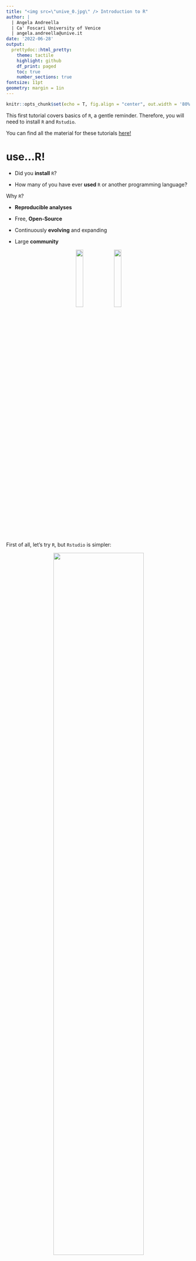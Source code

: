 ```yaml
---
title: "<img src=\"unive_0.jpg\" /> Introduction to R"
author: | 
  | Angela Andreella 
  | Ca' Foscari University of Venice
  | angela.andreella@unive.it
date: '2022-06-28'
output:
  prettydoc::html_pretty:
    theme: tactile
    highlight: github
    df_print: paged
    toc: true
    number_sections: true
fontsize: 11pt
geometry: margin = 1in
---
```


<style type="text/css">
.main-container {
  max-width: 1100px;
  margin-left: auto;
  margin-right: auto;
}
</style>

```r
knitr::opts_chunk$set(echo = T, fig.align = "center", out.width = '80%', warning = F, message = F)
```

This first tutorial covers basics of `R`, a gentle reminder. Therefore, you will need to install `R` and `Rstudio`. 

You can find all the material for these tutorials [here!](https://github.com/angeella/summer_school_2022_VERA) 

# use...R!

 - Did you **install** `R`?
 
 -  How many of you have ever **used** `R` or another programming language?
 
Why `R`?

 - **Reproducible analyses**
 
 - Free, **Open-Source**
 
 - Continuously **evolving** and expanding
 
 - Large **community**
 
<center> 
![](Images/download.png){width=20%} <style>
        p {line-width: 62em;}
    </style>![](Images/R-LadiesGlobal.png){ width=20% }
</center> 

First of all, let's try `R`, but `Rstudio` is simpler:

<center>
![](Images/Rstudio.png){ width=70% }
</center> 
<br>


`r emo::ji("boom")` **Please note**! `R` and `Rstudio` are not the same! `R` is a programming language while `Rstudio` is an IDE (integrated development environment) which makes `R` user-friendly.


# Packages for everyone!

`R` provides a number of **packages** that contain very useful functions of various kinds. For example with the following commands:
 
:::: {style="display: grid; grid-template-columns: auto auto; grid-column-gap: 5px; place-items: start;"}
::: {}
__R commands__ 

```r
install.packages("ggplot2") 
library(ggplot2) 
```
:::
::: {}
__Comments__ 

* `install.packages(x)` -- install the package called `x`.
* `library(x)` -- recall the installed package called `x` in our session.
:::
:::: 

So, we install the package ``ggplot2`` and we recall it in our session. This package permits to create fancy graphical plots.

$\rightarrow$ For each idea that you want to apply in `R`, probably a package exists which will resolve all your problems. If you find the following error:

```r
Error in library(dplyr) : there is no package called dplyr
```

means that you must install the package ``dplyr``. 
`r emo::ji("smile")` 

`r emo::ji("boom")` _Please note_: find errors/bugs on google or [stackoverflow](https://stackoverflow.com)!

<center>
![](Images/stackoverflow.png){ width=30% }
</center>

# Operations

For the operations of addition, subtraction, multiplication and division we use $+ - * /$. For power elevation, $**$ or $^$ is used.

```r
(4+5)*3
```

Logical operators correspond to the following symbols:


:::: {style="display: grid; grid-template-columns: auto auto; grid-column-gap: 5px; place-items: start;"}
::: {}
__R commands__ 

```r
# Variable "Country"
DB$Country <- as.factor(DB$Country) 
levels(DB$Country)
# Variable "Region"
DB$Region <- as.factor(DB$Region) 
levels(DB$Region)
# Variable "Hemisphere"
table(DB$Hemisphere)
DB$Hemisphere <- ifelse(DB$Hemisphere == "noth", "north", DB$Hemisphere)
DB$Hemisphere <- as.factor(DB$Hemisphere) 
levels(DB$Hemisphere)
```
:::
::: {}
__Comments__ 

* `as.factor(x)` -- function transforming variable `x` in a categorical one.
* `levels(x)` -- function listing all levels of variable `x`.
* `table(x)` -- check how many values the variable `x` takes.
* `ifelse(cond, x, y)` -- if `cond` is satisfied then return `x` else `y`.
:::
::::


```r
& #AND
| #OR
> #greater
< #less
== #equal
!= #not equal
>= #greater equal
<= #less equal
```

`r emo::ji("boom")` _Please note_: The symbols ``=`` and ``<-`` are used to assign a value to a variable

```r
pluto = "hello"
```

different from `==` (logical operation defining equal)! 

Let see some examples together:

```r
4==10
5!=10
(4==4)&(10!=1)
8>=10
3<20
```

`r emo::ji("boom")` **Please note**:

```r
TRUE==1
```

```r
FALSE==0
```

# Other fundamental commands

**Help?**

```r
help("+") #we ask for help to understand the + operation
```

**Change working directory?**

```r
setwd("my_path")
```

**How see the objects in my working directory?**

```r
ls()
```

**How remove some objects in my working directory?**

```r
rm(list = ls()) #remove all objects of my working directory
rm(pluto) #remove the objects called pluto
```

# Load data

How load data? depends... `r emo::ji("face")`

First of all, you must understand the type of document (xlsx, csv, xls, txt etc), generally, there will be a specific command:

```r
read.table("path/file_name.txt") # txt
read.csv("path/file_name.csv") # csv
read.xlsx("path/file_name.xlsx") # xlsx
```

etc.. if you have doubts, use the ``help``, google, stackoverflow or [R-bloggers](https://www.r-bloggers.com/)! `r emo::ji("smile")`

or you can go to File $\rightarrow$ Import Datasets $\rightarrow$ ...

# Objects

## Vector
 
```r
pluto <- c(1:100) #create a vector containing number from 1 to 100
pluto1 <- seq(1,500,5) #create a vector with values from 1 to 500 for every 5 values
pluto2 <- rep(10,5) #create a vector where the value 10 is repeated 5 times
pluto[3] #recall the element of the vector pluto that is at position 3
pluto[1:3] #recall the element of the vector pluto that is in the 1,2,3 position
is.vector(pluto) #check that pluto is a vector
length(pluto) #dimension of vector pluto?
sort(pluto) #we sort pluto
pluto/5 #we divide each element of pluto by 5
```

## Matrix
 
```r
foo <- matrix(data = 10, nrow = 10, ncol = 5) #Create a matrix 
#with 10 rows and 5 columns containing only 10
foo1 <- matrix(data = foo, nrow = 20, ncol = 5, byrow = T) #let's put foo in
#foo! starting with rows (byrow)
foo2 <- cbind(pluto,pluto1) #Unit the two vectors by column
foo3 <- rbind(pluto,pluto1) #Unit the two vectors by row
dim(foo) #Dimension of foo?
ncol(foo) #number of columns of foo?
nrow(foo) #number of rows of foo?
is.matrix(foo) #Check that foo is an array 
```

`r emo::ji("boom")` if you don't remember $\rightarrow$ `help(matrix)`! 

## Data-frame
 
```r
rick <- data.frame(foo2[1:20,]) #create a dataframe named rick 
#which takes the first 20 observations of foo2
dim(rick) #dimension? nrow, ncol etc as a matrix
colnames(rick) #column names?
rownames(rick) #row names?
rownames(rick) <- letters[1:dim(rick)[1]] #rename the rows of rick 
#as the first 20 letters of the alphabet
rick[10,2] #recall the element of the 10th row and 2nd column
rick$pluto #recall the variable pluto (first column)
```
 
> **_Question:_** _Which are the difference between `data.frame` e `matrix`?_ 


Before continuing...

 1. Questions `r emo::ji("question")`
 
 2. But do I lose everything I have uploaded/written? No of course `r emo::ji("smile")`
 
```r
save(rick, file = 'your_path/my_first_RData.RData') #save the object 
#rick in my_my_first_RData
load("your_path/my_first_RData.RData") #and load it back into the working directory!
``` 

# A bit of Exploratory Data Analysis (EDA)

This is a crucial part and usually takes up most of the time. A proper and extensive exploratory data analysis (EDA) would reveal interesting patterns and help to prepare the data in a better way for the following analyses. It can be roughly summarised in 3 big parts:

1. _Structure and summary of data_ -- To check the type of variables in the data set and compute location indeces (e.g., mean, median) of the variables of interest.
2. _Exploratory plots_ -- Histograms, boxplots, barplots, correlogram or scatterplots (e.g., skeweness, outliers).
3. _"Cleaning" process_ -- Are there any NAs? Missing values? Integer variables to be converted in factors?

Let's take a real example, we will use the `Happiness and Alcohol Consumpation` data set available at [Kaggle](https://www.kaggle.com/marcospessotto/happiness-and-alcohol-consumption) or in the `Datasets` folder. 

```r
DB <- read.csv("Datasets/HappinessAlcoholConsumption.csv")
```

Were recorded `r library(tidyverse); DB %>% ncol()` different characteristics on `r library(tidyverse); DB %>% nrow()` countries during the year $2016$. In particular, these features were:

- *Country* - Name of the country;
- *Region* - Region the country belongs to;
- *Hemisphere* - Hemisphere of country;
- *HappinessScore* - A metric measured that asks the sampled people the question: ``How would you rate your happiness on a scale of $0$ to $10$ where $10$ is the happiest'';
- *HDI* - Human Development Index by United Nations Development Programme;
- *GDP_PerCapita* - Gross Domestic Product index;
- *Beer_PerCapita* - Liters ( per capita ) of beer consumption;
- *Spirit_PerCapita* - Liters ( per capita ) of spirit consumption;
- *Wine_PerCapita* - Liters ( per capita ) of wine consumption.

## Structure and summary of data

and see some examples of type of objects:

:::: {style="display: grid; grid-template-columns: auto auto; grid-column-gap: 5px; place-items: start;"}
::: {}
__R commands__ 

```r
is.data.frame(DB) 
str(DB) 
head(DB) 
View(DB) 
```
:::
::: {}
__Comments__ 

* `is.data.frame(x)` -- check if `x` is a data.frame object.
* `str(x)` -- function display the internal structure of the data.frame object `x`.
* `head(x)` -- return the first six observations (rows) of the data.frame object `x`.
* `View(x)` -- open the data.frame object `x` in another window.
:::
::::

Thanks to the function `str()` we can see the structure of the data, e.g.,:

 1. Numeric : `HappinessScore`, `GDI_PerCapita`;
 
 2. Character: `Country`, `Region`, `Hemisphere`; 
 
 3. Integer: `HDI`, `Beer_PerCapita`, `Spirit_PerCapita`, `Wine_PerCapita` ;  
 
We must transform the variables `Country`, `Region` and `Hemisphere` as factors to be interpreted as categorical variables with `r levels(DB$Country)` levels for `Country`, `r levels(DB$Region)` levels for `Region`, and `r levels(DB$Hemisphere)` levels for `Hemisphere`. 
 
:::: {style="display: grid; grid-template-columns: auto auto; grid-column-gap: 5px; place-items: start;"}
::: {}
__R commands__ 

```r
# Variable "Country"
DB$Country <- as.factor(DB$Country) 
levels(DB$Country)
# Variable "Region"
DB$Region <- as.factor(DB$Region) 
levels(DB$Region)
# Variable "Hemisphere"
table(DB$Hemisphere)
DB$Hemisphere <- ifelse(DB$Hemisphere == "noth", "north", DB$Hemisphere)
DB$Hemisphere <- as.factor(DB$Hemisphere) 
levels(DB$Hemisphere)
```
:::
::: {}
__Comments__ 

* `as.factor(x)` -- function transforming variable `x` in a categorical one.
* `levels(x)` -- function listing all levels of variable `x`.
* `table(x)` -- check how many values the variable `x` takes.
* `ifelse(cond, x, y)` -- if `cond` is satisfied then return `x` else `y`.
:::
::::

Using `summary()` on an object of class `data.frame`, we can compute basic statistics for each variable in the data set: minimum, maximum and mean values and quartiles:

```r
summary(DB)
```

or we can use the commands `max()`, `min()`, `median()`, `quantile()`, `mean()`.

```r
out <- data.frame(
min = min(DB$HappinessScore),
quantile025 = quantile(DB$HappinessScore, 0.25),
median = median(DB$HappinessScore),
mean = mean(DB$HappinessScore),
quantile075 = quantile(DB$HappinessScore, 0.75),
max = max(DB$HappinessScore))
rownames(out) <- NULL #remove rownames of the objects out
knitr::kable(out)
```

## Exploratory plots

<br>![](Images/pie1.gif){width=100%}

We make histograms plot for each quantitative variable. We can use base `R` functions:

```r
var_interest_numeric <- colnames(DB)[!(colnames(DB) %in% c("Country", "Region", "Hemisphere"))]
for(i in c(1:length(var_interest_numeric))){
  
  hist(DB[,var_interest_numeric[i]], main = var_interest_numeric[i], xlab = var_interest_numeric[i])
}
```


or we can use the packages `dplyr`, `tidyr`, `ggplot`:

```r
library(dplyr)
library(ggplot2)
library(tidyr)
```


```r
DB %>%
  dplyr::select(all_of(var_interest_numeric)) %>%
  gather(cols, value) %>%
  ggplot(aes(x = value)) + geom_histogram(bins = 50) + facet_wrap(.~ cols, ncol = 3, scales = "free")
```

for the factor variables (`Region`, `Hemisphere`), we can use the `barplot` function:

```r
var_interest_factor <- c("Region", "Hemisphere")
for(i in c(1:length(var_interest_factor))){
  
  barplot(table(DB[,var_interest_factor[i]]), main = var_interest_factor[i], xlab = var_interest_factor[i])
}
```

We do not consider the variable `Region` since it has $122$ unique values. In the same way as before, but using the command `geom_bar()`, we can use the packages `dplyr`, `tidyr`, `ggplot`:

```r
DB %>%
  dplyr::select(all_of(var_interest_factor)) %>%
  gather(cols, value) %>%
  ggplot(aes(x = value)) + geom_bar() + facet_wrap(.~ cols, ncol = 3, scales = "free")
```

In the same way we can produce some boxplot using the basic `R` command `boxplot()` 

```r
for(i in c(1:length(var_interest_numeric))){
  
  boxplot(DB[,var_interest_numeric[i]], main = var_interest_numeric[i], xlab = var_interest_numeric[i])
}
```

or the `geom_boxplot()` function from the package `ggplot2`:

```r
DB %>%
  dplyr::select(all_of(var_interest_numeric)) %>%
  gather(cols, value) %>%
  ggplot(aes(x = value)) + geom_boxplot() + facet_wrap(.~ cols, ncol = 3, scales = "free")
```

> **_Question:_** _Are there any missing values or NAs?_

We can check the correlation between the *quantitative* variables to look at the level of linear dependence between pairs of two variables. We can either 

(a) Read the correlation matrix (since the correlation matrix is symmetric -- $COR(X,Y) = COR(Y,X)$ --, we can simply look at the upper or lower triangular version of it).

:::: {style="display: grid; grid-template-columns: 1fr 2fr; grid-column-gap: 20px; place-items: start;"}
::: {}
__R commands__ 

```r
# Correlation matrix
corr_matrix <- round(cor(DB[,var_interest_numeric]), 2)
corr_matrix[lower.tri(corr_matrix)] <- 0
corr_matrix
```
:::
:::{}
__Comments__ 

* First line:
  * `DB[,var_interest_numeric]` -- keep only the columns having name included in the `var_interest_numeric` vector.
  * `cor(DB[...])` -- compute the correlation matrix for all possible couples of variables in the data set.
  * `round(cor(...), 2)` -- rounds to two decimal places all correlation values.
* Second line: keep only the values in the upper triangular part of the matrix for a better reading.
:::
::::

(b) Plot the correlation matrix through a correlogram (higher absolute values of correlation between pairs of variables correspond to more vibrant colors on the cells of the correlogram for those pairs).

:::: {style="display: grid; grid-template-columns: 1fr 2fr; grid-column-gap: 20px; place-items: start;"}
::: {}
__R commands__ 

```r
# Correlogram
library(ggcorrplot)                                             
ggcorrplot(corr_matrix, 
           type = "upper", 
           lab = T, 
           lab_size = 7, 
           outline.col = "white", 
           colors = c("tomato2", 
                      "white", 
                      "springgreen3"), 
           title = "", 
           ggtheme = theme_gray, 
           p.mat = cor_pmat(corr_matrix), 
           pch.cex = 30, 
           tl.cex = 20)
```
:::
:::{}
__Comments__ 

* Install and load the library `ggcorrplot` to plot the correlogram. 
* The function to be used is `ggcorrplot(x)`, where `x` is the correlation matrix (basic usage).
* In particular:
  * `corr_matrix` -- the first argument to be passed is the correlation matrix.
  * `type = "upper"` -- print only the upper triangular part of the matrix.
  * `lab = T` -- add correlation values on the plot. 
  * `lab_size = 7` -- dimension of correlation values on the plot.
  * `outline.col = "white"` -- border color of the cells of the correlation values.
  * `colors = c("tomato2", "white", "springgreen3")` -- vector of 3 colors for negative, mid and positive correlation values.
  * `title = ""` -- no title of the plot.
  * `ggtheme = theme_gray` -- ggplot2 function or theme object
  * `p.mat = cor_pmat(corr_matrix)` -- matrix of p-values, computed using the function `cor_pmat()`, from the hypothesis testing procedure with $H_0: correlation = 0$ vs $H_1: correlation \neq 0$. All those correlation values for which the p-value of the test was bigger than significance level $\alpha = 0.05$ are crossed.
  * `pch.cex = 30` -- size of symbol for not statistically significant correlation values.
  * `tl.cex = 20` -- size of variable name labels.
:::
::::

*General note:* If you use a function inside a package only one time, and you don't want to occupy memory when loading all the functions inside that package, once you have installed the latter you can simply call the function of interest by `package::function(...)`. For example, if we only want to use the `ggcorrplot` function from the homonymous package, we can simply use `ggcorrplot::ggcorrplot(x)`.

However, to speed up the code's writing we can use the following function from the `stats` package which is a basic package in `R`:

```r
heatmap(corr_matrix)
```

or the `corrplot` function from the `corrplot` package:

```r
corrplot::corrplot(corr_matrix)
```


Another way to analyse the relationships between numerical variables is through the graphical explotation of the scatterplots. 

```r
# We plot a matrix of scatterplot using the "splom" function from the "lattice" library
lattice::splom(x = DB[, var_interest_numeric], pch = "*")
# We can imitate the latter plot using also basic R:
pairs(DB[, var_interest_numeric], pch = "*", col = "#0080ff")
```

> **_Question:_** _What type or relationships can we detect?_

## "Cleaning" process

We can also prepare training and test data sets for prediction for (eventual) future analyses:

```r
# Number of total rows in the data set (= maximum sample size from which we can draw random units):
n <- nrow(DB)
# Size of the training data set (3/4 of "census_tracts"):
size <- round(0.75 * n)
# We set a seed for reproducibility of our results:
set.seed(666)
# We sample the row indeces representing the statistical units that will end up in the training set:
row.ind <- sample(x = 1:n, size = size) 
train_db <- DB[row.ind,]
# The remaining row indeces corresponds to the statistical units that end up in the test set:
test_db <- DB[-row.ind,]
# Check on factors (we must have all levels of categorical variables in both training and test sets):
all.equal(levels(train_db$Country), levels(test_db$Country))
all.equal(levels(train_db$Region), levels(test_db$Region))
```

_A little comment:_ When we split the original data set in training and test and there are categorical variables, it is better to check that all levels/categories of those variables are present in both training and test data. 

> **_Question:_** _What could happen if categorical variable $X$ has all its levels in the training set but not in the test set? And if it has all its levels in the test set, but not the training one?_

# Linear regression

<center>
![](Images/regression.png){ width=70% }
</center> 
<br>

## The model

We will start by fitting a simple linear regression model, with `HappinessScore` as the response variable and `Beer_PerCapita` as the predictor: 
\[
  \text{EQ. 1:} \qquad \text{HappinessScore}_i \approx \beta_0 + \beta_1 \, \text{Beer_PerCapita}_i, \qquad i = 1, \dots, n.
\]
The interest lies in testing the coefficients of the linear model, specifically $\beta_1$:

- The null hypothesis is that the coefficient associated with `Beer_PerCapita` is zero -- $H_0: \beta_1 = 0$.
- The alternative hypothesis is that the coefficient associated with `Beer_PerCapita` is not zero -- $H_1: \beta_1 \neq 0$ $\longrightarrow$ there exists a relationship between (the dependent variable) `HappinessScore` and (the independent variable) `HappinessScore`.
- If the $p$-value associated to the estimate of $\beta_1$ is less than 0.05, we usually reject the null hypothesis.

To see detailed results of the model, we can use the `summary` method for class `lm()`, the class of objects representing linear models in <tt>R</tt> (one of them): this gives us $p$-values and standard errors for all coefficients in the model, as well as the $R^2$ statistic and $F$-statistic: the former measures the proportion of the variation in the dependent variable explained by all of independent variables in the model, while, if the latter is statistically significant, the model can be considered "good". 

:::: {style="display: grid; grid-template-columns: auto 2fr; grid-column-gap: 20px; place-items: start;"}
::: {}
__R commands__

```r
# Simple linear regression model:
lm.fit.simple <- lm(formula = HappinessScore ~ Beer_PerCapita, 
                    # formula equivalent to the model in "EQ. 1"
                    data = DB)
summary(lm.fit.simple)
```
:::
::: {}
__Comments on `summary(lm.fit.simple)` output__

* `Call` section -- print the code of the linear regression model.
* `Residuals` section -- Location indeces of the residuals of the model, computed as $$e_i = y_i - \hat{y}_i = \text{HappinessScore}_i - \widehat{\text{Beer_PerCapita}}_i,$$ for $i = 1, \dots, n$.
* `Coefficients` section -- Matrix of dimension "number of coefficients" $\times$ 4, where the 4 columns are 
  * `Estimate` -- estimates of $\beta_0$ and $\beta_1$, obtained through OLS (ordinary least squares). Let us use $\hat{\beta}_0$ and $\hat{\beta}_1$ as symbols for estimates of $\beta_0$ and $\beta_1$, respectively.
  * `Std. Error` -- standard errors for the estimates of $\beta_0$ and $\beta_1$.
  * `t value` -- t-statistic value corresponding to the tests $$H_0: \beta_0 = 0 \text{ vs } H_1: \beta_0 \neq 0$$ and $$H_0: \beta_1 = 0 \text{ vs } H_1: \beta_1 \neq 0.$$
  * `Pr(>|t|)` -- t-statistics related (two-sided) p-values.
* Other quantities, as $R^2$ and $F$-statistics.
:::
::::

> **_Question:_** _Is the coefficient associated to_ `Beer_PerCapita` _statistically significant? For which significance level $\alpha$? And what can we say about the model we just fitted? Is it good?_

## Interpretation of the results 

The fitted regression line can be written as 
\[ 
\widehat{\text{HappinessScore}}_i = \hat{\beta}_0 + \hat{\beta}_1 \, \text{Beer_PerCapita}_i = 4.78 + 0.05 \, \text{Beer_PerCapita}_i, \qquad i = 1, \dots, n. 
\]

We can say that the coefficient associated to `Beer_PerCapita` is statistically significant at a level $\alpha = 0.05$ (actually, at lower level), meaning that there exists a (strong) relationship between `HappinessScore` and `Beer_PerCapita`. Moreover, since it has a negative sign, we can interpret it as follows: if `Beer_PerCapita` differed by 1\%, `HappinessScore` will decrease by `r abs(round(coef(lm.fit.simple)[[2]], 3))` units, on average.

We can compute the $95\%$ confidence interval for the coefficient $\beta_0$ and $\beta_1$:

```r
# Confidence intervals
confint(lm.fit.simple)
```

## Prediction and confidence intervals

The `predict()` function can be used to produce confidence intervals and prediction intervals for the prediction of `HappinessScore` for a given value of `Beer_PerCapita`: the result is a matrix, with number of rows equal to the number of new values of `Beer_PerCapita` we pass to `predict`, and 3 columns, containing in the column 

* `fit` -- the estimated/predicted value of `HappinessScore` for a given value of `Beer_PerCapita`.
* `lwr` -- the lower extreme of the confidence/prediction intervals containing `HappinessScore` for a given value of `Beer_PerCapita`.
* `upr` -- the upper extreme of the confidence/prediction intervals containing `HappinessScore` for a given value of `Beer_PerCapita`.


* A 95\% confidence interval for the __coefficients of the simple linear regression__ is computed as 
\[ 
  \hat{\beta}_0 \pm 1.96 \cdot SE(\hat{\beta}_0) 
\] 
for $\beta_0$, or 
\[ 
  \hat{\beta}_1 \pm 1.96 \cdot SE(\hat{\beta}_1)
\] 
for $\beta_1$.
* A 95\% confidence interval for the __average response__ of the model regards $E(\text{HappinessScore})$.
* A 95\% prediction interval for the __individual response__ of the model regards $\text{HappinessScore}_{\text{new data}}$.

As an example:

```r
# Confidence intervals
predict(lm.fit.simple,                                       # lm fitted object
        newdata = data.frame(Beer_PerCapita = (c(40, 125, 200))),          # new values for Beer_PerCapita (to be given as data.frame)
        interval = "confidence")                             # type of interval
# Prediction intervals
predict(lm.fit.simple,                                       # lm fitted object
        newdata = data.frame(Beer_PerCapita = (c(40, 125, 200))),          # new values for Beer_PerCapita (to be given as data.frame)
        interval = "prediction")                             # type of interval
```

As expected, the confidence and prediction intervals are centered around the
same point but the latter are substantially wider.

## Graphical representation of the model

The plot of the regression model with both confidence and prediction intervals can be obtained as follows:

```r
# New data
new_Beer_PerCapita <- seq(min(DB$Beer_PerCapita), max(DB$Beer_PerCapita), by = 0.05)
# 95% confidence interval for regression line
conf_interval <- predict(lm.fit.simple, 
                         newdata = data.frame(Beer_PerCapita = new_Beer_PerCapita), 
                         interval = "confidence", level = 0.95)
# 95% prediction interval for regression line
pred_interval <- predict(lm.fit.simple, 
                         newdata = data.frame(Beer_PerCapita = new_Beer_PerCapita), 
                         interval = "prediction", level = 0.95)

# Plot
plot(x = DB$Beer_PerCapita,                                         # `Beer_PerCapita` on x-axis
     y = DB$HappinessScore,                                          # `HappinessScore` on y-axis
     pch = "*", cex = 0.8,                                            # graphical parameter
     xlab = "Beer Per Capita",                  # labels of x-axis and y-axis
     ylab = "mHappiness Score")
abline(lm.fit.simple, col = "blue")                          # regression line
lines(new_Beer_PerCapita, conf_interval[,2], col = "blue", lty = 2)            # lower extreme conf. interval
lines(new_Beer_PerCapita, conf_interval[,3], col = "blue", lty = 2)            # upper extreme conf. interval
lines(new_Beer_PerCapita, pred_interval[,2], col = "red", lty = 2)             # lower extreme pred. interval
lines(new_Beer_PerCapita, pred_interval[,3], col = "red", lty = 2)             # upper extreme pred. interval
legend("topright",                                                    # legend
       title = expression(1-alpha == 0.95 ~ ("95%")),
       legend = c("Conf. interval", "Pred. interval"),
       lty = 2, col = c("blue", "red"))
```

## Diagnostics

There is some evidence for non-linearity in the relationship between `Beer_PerCapita` and `HappinessScore`.

This non-linearity can be examineed also through some diagnostic plots. In order:

* **Top-left plot** -- **Residual versus fitted values** <br> This plot shows if residuals have non-linear behaviour, which may happen in case of a non-linear relationship between the predictor and the response. If you find equally spread residuals around a horizontal line in 0 without distinct patterns, that is a good indication you do not have non-linear relationships. 
* **Top-right plot** -- **Normal Q-Q plot** <br> This plot shows if residuals are normally distributed. It is a scatterplot created by plotting the theoretical quantiles of a standard normal distribution against the quantiles of the standardized residuals: if both sets of quantiles came from the same distribution (i.e., standard normal), we should see the points forming a line that is roughly straight. 
* **Bottom-left plot** -- **Scale-Location comparison** <br> This plot shows if residuals are spread equally along the ranges of predictors. This is how you can check the assumption of homoscedasticity in your data (homoscedasticity means equal variance). If you see a horizontal line in 1 with equally (randomly) spread points, than the situation is good.
* **Bottom-right plot** -- **Residuals vs Leverage** <br> This plot helps us to find influential cases (i.e., subjects) if any. Not all outliers are influential in linear regression analysis: even though data have extreme values, the regression results wouldn't be much different if we either include or exclude them from analysis. On the other hand, some cases could be very influential even if they look to be within a reasonable range of the values. To detect those values, we observe if there are values at the upper/lower right corner of this graph, outside of a dashed line called Cook's distance: when this happens, the cases are influential to the regression results, meaning that the regression results will be altered if we exclude them.

:::: {style="display: grid; grid-template-columns: auto auto; grid-column-gap: 20px; place-items: start;"}
::: {}
__R commands__

```r
# Diagnostic plots
par(mfrow = c(2,2))
plot(lm.fit.simple)
par(mfrow = c(1,1))
# # Alternatively
# autoplot(lm.fit.simple, label.size = 3)
```
:::
::: {}
__Comments__

* **Residual versus fitted values** -- We can see a parabolic pattern in our case, meaning that there is a non-linear relationship that was not explained by the model and was left out in the residuals.
* **Normal Q-Q plot** -- The points do not follow the straight line, meaning that the standardized residuals probably not follow a standard normal distribution (i.e., the residuals are not normal).
* **Scale-Location** -- The residuals seem to spread wider the closer it gets to 0 along the x-axis. Because of that, the red smooth line is not horizontal and shows a parabolic behaviour.
* **Residuals vs Leverage** -- This is a typical case when there are no influential observations. The Cook's distance lines (i.e., red dashed lines) are not seen because all cases are well inside of it. 
:::
::::

## Multiple linear regression

We can add more variables to the model, keeping in mind that now we have both quantitative and qualitative variables to take into consideration as predictors. 
\[
  \text{HappinessScore}_i \approx \beta_0 + \beta_1 \, \text{Beer_PerCapita}_i + \beta_2 \text{HDI}_i + \dots + \beta_{3} \text{Wine_PerCapita}_i, \qquad i = 1, \dots, n.
\]
Below we use the syntax `formula = response variable ~.` inside `lm()` to include all the variables except `HappinessScore` in the model as linear independent predictors, while `-Country` after the symbol `~` permits to not consider the `Country` variable into the model.

> **_Question:_** _What does we find? How can we interpret the results of the regression models? And in terms of goodness of the model, what does the $F$-statistic tell us?_

```r
lm.fit.multiple <- lm(HappinessScore ~. -Country, data = DB)
summary(lm.fit.multiple)
# car::vif(lm.fit.multiple)
```

## Interaction terms

It is easy to include interaction terms in a linear model using the `lm()` function.

```r
lm.fit.interactions <- lm(HappinessScore ~ Beer_PerCapita*Hemisphere, data = DB)
summary(lm.fit.interactions)
```

> **_Question:_** _What does we find? How can we interpret the results of the regression models? And in terms of goodness of the model, what does the $F$-statistic tell us?_

## Non-linear transformations of the predictors

The `lm()` function can also accommodate non-linear transformations of the predictors. For instance:

```r
lm.fit.nonlinear <- lm(HappinessScore ~ Beer_PerCapita + I(Beer_PerCapita^2), data = DB)
summary(lm.fit.nonlinear)
```

The near-zero $p$-value associated with the quadratic term suggests that it leads to an improved model. We use the `anova()` function to further quantify the extent to which the quadratic fit is superior to the linear fit:

```r
anova(lm.fit.simple, lm.fit.nonlinear)
```

The `anova()` function performs a hypothesis test comparing the two models. The null hypothesis is that the two models fit the data equally well, and the alternative hypothesis is that the model with both linear and quadratic terms is superior. Here the $F$-statistic is 135 and the associated $p$-value is virtually zero. This provides very clear evidence that the model containing the predictors `Beer_PerCapita` and `Beer_PerCapita`$^2$ is far superior to the model that only contains the predictor `Beer_PerCapita`.

__Question:__ _Is this surprising or not? And what can we say from the diagnostics below?_

```r
par(mfrow = c(2,2))
plot(lm.fit.nonlinear)
par(mfrow = c(1,1))
# # Alternatively
# autoplot(lm.fit.nonlinear, label.size = 3)
```


# Concluding.. Do you want to become a supeR useR?

What to do?

- Train `r emo::ji("sports")`

- Work out the bugs yourself `r emo::ji("bug")`

- Document yourself `r emo::ji("book")`:

   - Google, [R-bloggers](https://www.r-bloggers.com/), ...

   - [R Cookbook](https://www.amazon.com/Cookbook-OReilly-Cookbooks-Paul-Teetor/dp/0596809158/ref=dp_rm_title_0)
   
   - [R in a Nutshell](https://www.amazon.com/R-Nutshell-In-OReilly/dp/144931208X/ref=dp_rm_title_3)
   
   - [Learning R](https://www.amazon.com/Learning-R-Richard-Cotton/dp/1449357105/ref=dp_rm_title_1)
   
   - [An Introduction to Statistical Learning: with Applications in R](https://www.amazon.com/Introduction-Statistical-Learning-Applications-Statistics/dp/1461471370/ref=pd_sim_14_1?ie=UTF8&dpID=41oQwj8rS0L&dpSrc=sims&preST=_AC_UL160_SR106%2C160_&refRID=0CHFMDE74NCF14EF71EM)
   
  

